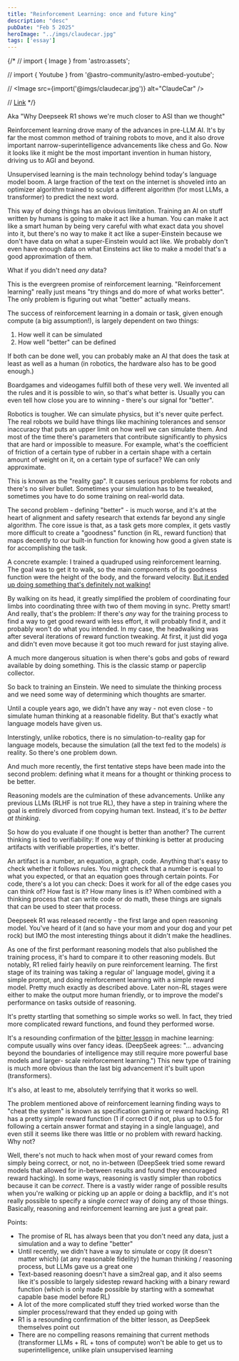 ```yaml
---
title: "Reinforcement Learning: once and future king"
description: "desc"
pubDate: "Feb 5 2025"
heroImage: "../imgs/claudecar.jpg"
tags: ['essay']
---
```

{/*
// import { Image } from 'astro:assets';

// import { Youtube } from '@astro-community/astro-embed-youtube';

// <Image src={import('@imgs/claudecar.jpg')} alt="ClaudeCar" />

// [Link](https://github.com/pwspen)
*/}

Aka "Why Deepseek R1 shows we're much closer to ASI than we thought"

Reinforcement learning drove many of the advances in pre-LLM AI. It's by far the most common method of training robots to move, and it also drove important narrow-superintelligence advancements like chess and Go. Now it looks like it might be the most important invention in human history, driving us to AGI and beyond.

Unsupervised learning is the main technology behind today's language model boom. A large fraction of the text on the internet is shoveled into an optimizer algorithm trained to sculpt a different algorithm (for most LLMs, a transformer) to predict the next word.

This way of doing things has an obvious limitation. Training an AI on stuff written by humans is going to make it act like a human. You can make it act like a smart human by being very careful with what exact data you shovel into it, but there's no way to make it act like a super-Einstein because we don't have data on what a super-Einstein would act like. We probably don't even have enough data on what Einsteins act like to make a model that's a good approximation of them.

What if you didn't need *any* data?

This is the evergreen promise of reinforcement learning. "Reinforcement learning" really just means "try things and do more of what works better". The only problem is figuring out what "better" actually means.

The success of reinforcement learning in a domain or task, given enough compute (a big assumption!), is largely dependent on two things:
1. How well it can be simulated
2. How well "better" can be defined

If both can be done well, you can probably make an AI that does the task at least as well as a human (in robotics, the hardware also has to be good enough.)

Boardgames and videogames fulfill both of these very well. We invented all the rules and it is possible to win, so that's what better is. Usually you can even tell how close you are to winning - there's our signal for "better".

Robotics is tougher. We can simulate physics, but it's never quite perfect. The real robots we build have things like machining tolerances and sensor inaccuracy that puts an upper limit on how well we can simulate them. And most of the time there's parameters that contribute significantly to physics that are hard or impossible to measure. For example, what's the coefficient of friction of a certain type of rubber in a certain shape with a certain amount of weight on it, on a certain type of surface? We can only approximate.

This is known as the "reality gap". It causes serious problems for robots and there's no silver bullet. Sometimes your simulation has to be tweaked, sometimes you have to do some training on real-world data.

The second problem - defining "better" - is much worse, and it's at the heart of alignment and safety research that extends far beyond any single algorithm. The core issue is that, as a task gets more complex, it gets vastly more difficult to create a "goodness" function (in RL, reward function) that maps decently to our built-in function for knowing how good a given state is for accomplishing the task.

A concrete example: I trained a quadruped using reinforcement learning. The goal was to get it to walk, so the main components of its goodness function were the height of the body, and the forward velocity. [But it ended up doing something that's definitely not walking!](/headwalk.html)

By walking on its head, it greatly simplified the problem of coordinating four limbs into coordinating three with two of them moving in sync. Pretty smart! And really, that's the problem: If there's *any* way for the training process to find a way to get good reward with less effort, it will probably find it, and it probably won't do what you intended. In my case, the headwalking was after several iterations of reward function tweaking. At first, it just did yoga and didn't even move because it got too much reward for just staying alive.

A much more dangerous situation is when there's gobs and gobs of reward available by doing something. This is the classic stamp or paperclip collector.

So back to training an Einstein. We need to simulate the thinking process and we need some way of determining which thoughts are smarter.

Until a couple years ago, we didn't have any way - not even close - to simulate human thinking at a reasonable fidelity. But that's exactly what language models have given us. 

Interstingly, unlike robotics, there is no simulation-to-reality gap for language models, because the simulation (all the text fed to the models) *is* reality. So there's one problem down.

And much more recently, the first tentative steps have been made into the second problem: defining what it means for a thought or thinking process to be better.

Reasoning models are the culmination of these advancements. Unlike any previous LLMs (RLHF is not true RL), they have a step in training where the goal is entirely divorced from copying human text. Instead, it's to *be better at thinking*.

So how do you evaluate if one thought is better than another? The current thinking is tied to verifiability: If one way of thinking is better at producing artifacts with verifiable properties, it's better.

An artifact is a number, an equation, a graph, code. Anything that's easy to check whether it follows rules. You might check that a number is equal to what you expected, or that an equation goes through certain points. For code, there's a lot you can check: Does it work for all of the edge cases you can think of? How fast is it? How many lines is it? When combined with a thinking process that can write code or do math, these things are signals that can be used to steer that process.

Deepseek R1 was released recently - the first large and open reasoning model. You've heard of it (and so have your mom and your dog and your pet rock) but IMO the most interesting things about it didn't make the headlines.

As one of the first performant reasoning models that also published the training process, it's hard to compare it to other reasoning models. But notably, R1 relied fairly heavily on pure reinforcement learning. The first stage of its training was taking a regular ol' language model, giving it a simple prompt, and doing reinforcement learning with a simple reward model. Pretty much exactly as described above. Later non-RL stages were either to make the output more human friendly, or to improve the model's performance on tasks outside of reasoning.

It's pretty startling that something so simple works so well. In fact, they tried more complicated reward functions, and found they performed worse.

It's a resounding confirmation of the [bitter lesson](http://www.incompleteideas.net/IncIdeas/BitterLesson.html) in machine learning: compute usually wins over fancy ideas. (DeepSeek agrees: "... advancing beyond the boundaries of intelligence may still require more powerful base models and larger- scale reinforcement learning.") This new type of training is much more obvious than the last big advancement it's built upon (transformers).

It's also, at least to me, absolutely terrifying that it works so well.

The problem mentioned above of reinforcement learning finding ways to "cheat the system" is known as specification gaming or reward hacking. R1 has a pretty simple reward function (1 if correct 0 if not, plus up to 0.5 for following a certain answer format and staying in a single language), and even still it seems like there was little or no problem with reward hacking. Why not?

Well, there's not much to hack when most of your reward comes from simply being correct, or not, no in-between (DeepSeek tried some reward models that allowed for in-between results and found they encouraged reward hacking). In some ways, reasoning is vastly simpler than robotics because it can be *correct*. There is a vastly wider range of possible results when you're walking or picking up an apple or doing a backflip, and it's not really possible to specify a single *correct* way of doing any of those things. Basically, reasoning and reinforcement learning are just a great pair.

Points:
- The promise of RL has always been that you don't need any data, just a simulation and a way to define "better"
- Until recently, we didn't have a way to simulate or copy (it doesn't matter which) (at any reasonable fidelity) the human thinking / reasoning process, but LLMs gave us a great one
- Text-based reasoning doesn't have a sim2real gap, and it also seems like it's possible to largely sidestep reward hacking with a binary reward function (which is only made possible by starting with a somewhat capable base model before RL)
- A lot of the more complicated stuff they tried worked worse than the simpler process/reward that they ended up going with
- R1 is a resounding confirmation of the bitter lesson, as DeepSeek themselves point out
- There are no compelling reasons remaining that current methods (transformer LLMs + RL + tons of compute) won't be able to get us to superintelligence, unlike plain unsupervised learning